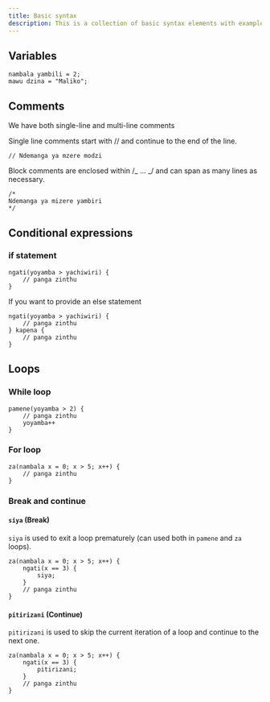 ---
title: Basic syntax
description: This is a collection of basic syntax elements with examples
---

## Variables

```duwa
nambala yambili = 2;
mawu dzina = "Maliko";
```

## Comments

We have both single-line and multi-line comments

Single line comments start with // and continue to the end of the line.

```duwa
// Ndemanga ya mzere modzi
```

Block comments are enclosed within /_ ... _/ and can span as many lines as necessary.

```duwa
/*
Ndemanga ya mizere yambiri
*/
```

## Conditional expressions

### if statement

```duwa
ngati(yoyamba > yachiwiri) {
    // panga zinthu
}
```

If you want to provide an else statement

```duwa
ngati(yoyamba > yachiwiri) {
    // panga zinthu
} kapena {
    // panga zinthu
}
```

## Loops

### While loop

```duwa
pamene(yoyamba > 2) {
    // panga zinthu
    yoyamba++
}
```

### For loop

```duwa
za(nambala x = 0; x > 5; x++) {
    // panga zinthu
}
```
### Break and continue
#### `siya` (Break)
`siya` is used to exit a loop prematurely (can used both in `pamene` and `za` loops).
```duwa
za(nambala x = 0; x > 5; x++) {
    ngati(x == 3) {
        siya;
    }
    // panga zinthu
}
```

#### `pitirizani` (Continue)
`pitirizani` is used to skip the current iteration of a loop and continue to the next one.
```duwa
za(nambala x = 0; x > 5; x++) {
    ngati(x == 3) {
        pitirizani;
    }
    // panga zinthu
}
```